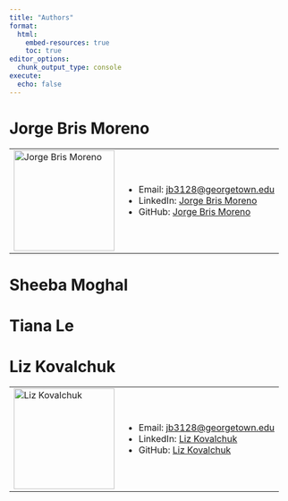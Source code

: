 ```yaml
---
title: "Authors"
format:
  html:
    embed-resources: true
    toc: true
editor_options:
  chunk_output_type: console
execute:
  echo: false
--- 
```


# Jorge Bris Moreno
<table>
  <tr>
    <td><img src="images/Jorge.JPG" alt="Jorge Bris Moreno" width="180" /></td>
    <td>
      <ul>
        <li>Email: <a href="mailto:jb3128@georgetown.edu">jb3128@georgetown.edu</a></li>
        <li>LinkedIn: <a href="https://www.linkedin.com/in/jorge-bris-moreno-0b1b3b1b1/">Jorge Bris Moreno</a></li>
        <li>GitHub: <a href="https://github.com/jbrismor">Jorge Bris Moreno</a></li>
      </ul>
    </td>
  </tr>
</table>

# Sheeba Moghal

# Tiana Le 

# Liz Kovalchuk
<table>
  <tr>
    <td><img src="images/liz.jpeg" alt="Liz Kovalchuk" width="180" /></td>
    <td>
      <ul>
        <li>Email: <a href="mailto:ek976@georgetown.edu">jb3128@georgetown.edu</a></li>
        <li>LinkedIn: <a href="https://www.linkedin.com/in/elizabeth-kovalchuk/">Liz Kovalchuk</a></li>
        <li>GitHub: <a href="https://github.com/ek976">Liz Kovalchuk</a></li>
      </ul>
    </td>
  </tr>
</table>


